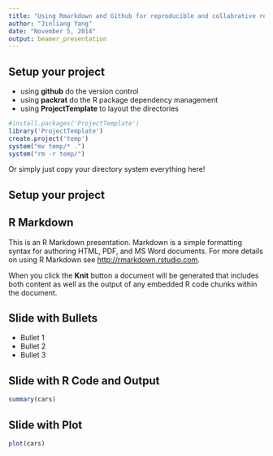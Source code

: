 ```yaml
---
title: "Using Rmarkdown and Github for reproducible and collabrative research"
author: "Jinliang Yang"
date: "November 5, 2014"
output: beamer_presentation
---
```


## Setup your project

- using __github__ do the version control
- using **packrat** do the R package dependency management
- using **ProjectTemplate** to layout the directories  

```r
#install.packages('ProjectTemplate')
library('ProjectTemplate')
create.project('temp')
system("mv temp/* .")
system("rm -r temp/")
```
Or simply just copy your directory system everything here!

## Setup your project
\graphicspath{{../graphs/}}
\begin{figure}
\includegraphics{dir.png}
\caption{Minor allele frequency and missing rate of the about 14 million SNP on founder lines}
\label{fig:mfig1}
\end{figure}

## R Markdown
This is an R Markdown presentation. Markdown is a simple formatting syntax for authoring HTML, PDF, and MS Word documents. For more details on using R Markdown see <http://rmarkdown.rstudio.com>.

When you click the **Knit** button a document will be generated that includes both content as well as the output of any embedded R code chunks within the document.

## Slide with Bullets

- Bullet 1
- Bullet 2
- Bullet 3

## Slide with R Code and Output

```r
summary(cars)
```

## Slide with Plot

```r
plot(cars)
```

